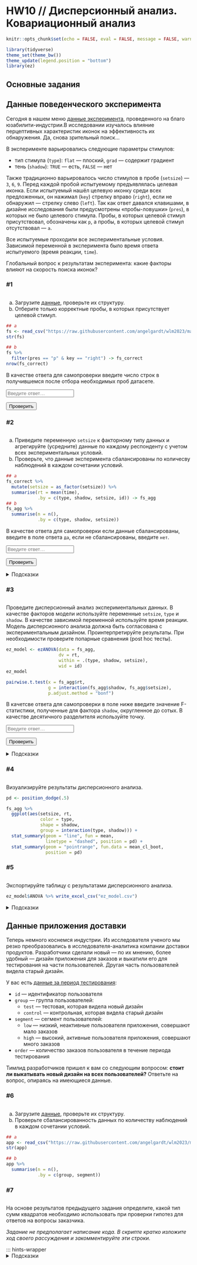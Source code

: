 # HW10 // Дисперсионный анализ. Ковариационный анализ {#hw10 .unnumbered}

```{=html}
<!--
REPLACE ALL hw10 TO hw<n> WITH MATCH CASE
-->
```

```r
knitr::opts_chunk$set(echo = FALSE, eval = FALSE, message = FALSE, warning = FALSE)
```

```r
library(tidyverse)
theme_set(theme_bw())
theme_update(legend.position = "bottom")
library(ez)
```

## Основные задания {#hw10_main}

:::{.callout-note}
## Данные поведенческого эксперимента

Сегодня в нашем меню [данные эксперимента](https://raw.githubusercontent.com/angelgardt/wlm2023/master/data/hw10/fs.csv), проведенного на благо юзабилити-индустрии.В исследовании изучалось влияние перцептивных характеристик иконок на эффективность их обнаружения. Да, снова зрительный поиск...

В эксперименте варьировались следующие параметры стимулов:

* тип стимула (`type`): `flat` --- плоский, `grad` --- содержит градиент
* тень (`shadow`): `TRUE` --- есть, `FALSE` --- нет

Также традиционно варьировалось число стимулов в пробе (`setsize`) --- `3`, `6`, `9`. Перед каждой пробой испытуемому предъявлялась целевая иконка. Если испытуемый нашёл целевую иконку среди всех предложенных, он нажимал (`key`) стрелку вправо (`right`), если не обнаружил --- стрелку слево (`left`). Так как ответ давался клавишами, в дизайне исследования были предусмотрены «пробы-ловушки» (`pres`), в которых не было целевого стимула. Пробы, в которых целевой стимул присутствовал, обозначены как `p`, а пробы, в которых целевой стимул отсутствовал --- `a`.

Все испытуемые проходили все экспериментальные условия. Зависимой переменной в эксперимента было время ответа испытуемого (время реакции, `time`).

Глобальный вопрос к результатам эксперимента: какие факторы влияют на скорость поиска иконок?

:::

### #1

<img id="hw10-1-level" class="level"/>

::: {#hw10-1-task .task}
a. Загрузите [данные](https://raw.githubusercontent.com/angelgardt/wlm2023/master/data/hw10/fs.csv), проверьте их структуру.
b. Отберите только корректные пробы, в которых присутствует целевой стимул.
:::

```r
## a
fs <- read_csv("https://raw.githubusercontent.com/angelgardt/wlm2023/master/data/hw10/fs.csv")
str(fs)

## b
fs %>% 
  filter(pres == "p" & key == "right") -> fs_correct 
nrow(fs_correct)
```

::: {#hw10-1-autocheck .autocheck}
::: {#hw10-1-ir .input-requirements}
В качестве ответа для самопроверки введите число строк в получившемся после отбора необходимых проб датасете.
:::

<input class="autocheck-input" type="text" id="hw10-1" placeholder="Введите ответ…">

<input class="autocheck-button" type="button" value="Проверить" onclick="check('hw10-1')">

::: {#hw10-1-fb .autocheck-feedback}
:::
:::

::: {.hints-wrapper hidden="true"}
<details class="hints" id="hw10-1-hints">

<summary>Подсказки</summary>

<details class="hint">

<summary>Как делать задание?</summary>

</details>

<details class="hint">

<summary>Что надо сделать?</summary>

</details>

<details class="hint">

<summary>Ответ неверный</summary>

</details>

</details>
:::

### #2

<img id="hw10-2-level" class="level"/>

::: {#hw10-2-task .task}
a. Приведите переменную `setsize` к факторному типу данных и агрегируйте (усредните) данные по каждому респонденту с учетом всех экспериментальных условий.
b. Проверьте, что данные эксперимента сбалансированы по количесву наблюдений в каждом сочетании условий.
:::

```r
## a
fs_correct %>% 
  mutate(setsize = as_factor(setsize)) %>% 
  summarise(rt = mean(time),
            .by = c(type, shadow, setsize, id)) -> fs_agg
## b
fs_agg %>%
  summarise(n = n(),
            .by = c(type, shadow, setsize))
```

::: {#hw10-2-autocheck .autocheck}
::: {#hw10-2-ir .input-requirements}
В качестве ответа для самопроверки если данные сбалансированы, введите в поле ответа `да`, если не сбалансированы, введите `нет`.
:::

<input class="autocheck-input" type="text" id="hw10-2" placeholder="Введите ответ…">

<input class="autocheck-button" type="button" value="Проверить" onclick="check('hw10-2')">

::: {#hw10-2-fb .autocheck-feedback}
:::
:::

::: hints-wrapper
<details class="hints" id="hw10-2-hints">

<summary>Подсказки</summary>

<details class="hint">

<summary>Как агрегировать данные?</summary>

</details>

* Чтобы получить агререгированные данные, необходимо посчитать среднее значение времени реакции каждого испытуемого в каждом сочетании экспериментальных условий.
* Для этого необходимо задать группировку датасета по экспериментальным переменным (`type`, `shadow`, `setsize`) и идентификатору испытуемого (`id`). Здесь пригодится либо функция `group_by()`, либо аргумент `.by` функции `summarise()`.
* Далее нужно вычислить среднее (`mean()`) по переменной `time`.

<details class="hint">

<summary>Как проверить сбалансированность?</summary>

</details>

* Чтобы выяснить, сбаласированы ли данные, необходимо посчитать количество наблюдений в каждом сочетании экспериментальных условий в агрегированных данных.
* Для этого необходимо задать группировку датасета по экспериментальным переменным (`type`, `shadow`, `setsize`). Здесь пригодится либо функция `group_by()`, либо аргумент `.by` функции `summarise()`.
* Далее нужно вычислить количество наблюдений в группах (`n()`).

<details class="hint">

<summary>Ответ неверный</summary>

</details>

* Проверьте группировку в агрегации данных.
* Проверьте группировку в оценке сбалансированности данных.

</details>
:::

### #3

<img id="hw10-3-level" class="level"/>

::: {#hw10-3-task .task}
Проведите дисперсионный анализ экспериментальных данных. В качестве факторов модели используйте переменные `setsize`, `type` и `shadow`. В качестве зависимой переменной используйте время реакции. Модель дисперсионного анализа должна быть согласована с экспериментальным дизайном. Проинтерпретируйте результаты. При необходимости проверите попарные сравнения (post hoc тесты).
:::

```r
ez_model <- ezANOVA(data = fs_agg,
                    dv = rt,
                    within = .(type, shadow, setsize),
                    wid = id)
ez_model

pairwise.t.test(x = fs_agg$rt,
                g = interaction(fs_agg$shadow, fs_agg$setsize),
                p.adjust.method = "bonf")
```

::: {#hw10-3-autocheck .autocheck}
::: {#hw10-3-ir .input-requirements}
В качетсве ответа для самопроверки в поле ниже введите значение F-статистики, полученные для фактора `shadow`, округленное до сотых. В качестве десятичного разделителя используйте точку.
:::

<input class="autocheck-input" type="text" id="hw10-3" placeholder="Введите ответ…">

<input class="autocheck-button" type="button" value="Проверить" onclick="check('hw10-3')">

::: {#hw10-3-fb .autocheck-feedback}
:::
:::

::: hints-wrapper
<details class="hints" id="hw10-3-hints">

<summary>Подсказки</summary>

<details class="hint">

<summary>Какая должна быть модель?</summary>

* В описании данных сказано, что все испытуемые проходили все экспериментальные условия. 
* Значит, все экспериментальные переменные являются *внутригрупповыми*.
* Следовательно, в модели дисперсионного анализа эти переменные должны задачать *within-subject* эффекты.

</details>

<details class="hint">

<summary>Какие попарные сравнения нужны?</summary>

* Какие группы наблюдений мы будем сравнивать в post hoc тестах зависит от того, что получилось в дисперсионном анализе:
    * если получилось значимое взаимодействие, то и в попарных сравнениях нас интересуют, прежде всего, различия между группами по сочетаниям условий.
    * если значимым получились только основные эффекты, то и в попарных сравнениях мы будем изучать различия по группам, задаваемым отдельными факторами.
* Если результаты дисперсионного анализа показывают отсутствие значимости всех факторов, то попарные сравнения бессмысленны.

</details>

<details class="hint">

<summary>Какую поправку использовать?</summary>

* Если вам всё же необходимы post hoc тесты, то нельзя обойтись без поправки на множественные сравнения.
* Основных варианта два --- поправка Холма и поправко Бонферрони. Одна более мягкая, другая более жесткая.
* Какую нужно использовать, зависит от выполнения допущения о сферичности данных. Если допущение по фактору выполнено, то можно использовать более мягкую, если не выполнено --- необходима более жесткая.

</details>

<details class="hint">

<summary>Ответ неверный</summary>

</details>

</details>
:::

### #4

<img id="hw10-4-level" class="level"/>

::: {#hw10-4-task .task}
Визуализируйте результаты дисперсионного анализа.
:::

```r
pd <- position_dodge(.5)

fs_agg %>% 
  ggplot(aes(setsize, rt, 
             color = type, 
             shape = shadow, 
             group = interaction(type, shadow))) +
  stat_summary(geom = "line", fun = mean, 
               linetype = "dashed", position = pd) +
  stat_summary(geom = "pointrange", fun.data = mean_cl_boot, 
               position = pd)
```

::: {#hw10-4-autocheck .autocheck hidden="true"}
::: {#hw10-4-ir .input-requirements}
Описание формата инпута.
:::

<input class="autocheck-input" type="text" id="hw10-4" placeholder="Введите ответ…">

<input class="autocheck-button" type="button" value="Проверить" onclick="check('hw10-4')">

::: {#hw10-4-fb .autocheck-feedback}
:::
:::

::: {.hints-wrapper hidden="true"}
<details class="hints" id="hw10-4-hints">

<summary>Подсказки</summary>

<details class="hint">

<summary>Как делать задание?</summary>

</details>

<details class="hint">

<summary>Что надо сделать?</summary>

</details>

<details class="hint">

<summary>Ответ неверный</summary>

</details>

</details>
:::


### #5

<img id="hw10-5-level" class="level"/>

::: {#hw10-5-task .task}
Экспортируйте таблицу с результатами дисперсионного анализа.
:::

```r
ez_model$ANOVA %>% write_excel_csv("ez_model.csv")
```

::: {#hw10-5-autocheck .autocheck hidden="true"}
::: {#hw10-5-ir .input-requirements}
Описание инпута.
:::

<input class="autocheck-input" type="text" id="hw10-5" placeholder="Введите ответ…">

<input class="autocheck-button" type="button" value="Проверить" onclick="check('hw10-5')">

::: {#hw10-5-fb .autocheck-feedback}
:::
:::

::: hints-wrapper

<details class="hints" id="hw10-5-hints">

<summary>Подсказки</summary>

<details class="hint">

* Способ экспорта таблицы в результатами зависит от того, с помошью какой функции вы проводили дисперсионный анализ:
    * если использовалась `aov()`, то необходима функция `apa.aov.table()` из пакета `apaTables`
    * если использовалась `ezANOVA()` из пакета `ez`, то необхоимо обратить к результатам работы функции, извлечь из них объект `ANOVA` и выгрузить его, например, с помощью функции `write_excel_csv()` (для более простого преобразования в Excel-формат далее).

</details>
</details>

:::

:::{.callout-note}
## Данные приложения доставки

Теперь немного коснемся индустрии. Из исследователя ученого мы резко преобразовались в исследователя-аналитика компании доставки продуктов. Разработчики сделали новый --- по их мнению, более удобный --- дизайн приложения для заказов и выкатили его для тестирования на части пользователей. Другая часть пользователей видела старый дизайн.

У вас есть [данные за период тестирования](https://raw.githubusercontent.com/angelgardt/wlm2023/master/data/hw10/app.csv):

* `id` --- идентификатор пользователя
* `group` --- группа пользователей:
    * `test` --- тестовая, которая видела новый дизайн
    * `control` --- контрольная, которая видела старый дизайн
* `segment` --- сегмент пользователей:
    * `low` --- низкий, неактивные пользователя приложения, совершают мало заказов
    * `high` --- высокий, активные пользователя приложения, совершают много заказов
* `order` --- количество заказов пользователя в течение периода тестирования

Тимлид разработчиков пришел к вам со следующим вопросом: **стоит ли выкатывать новый дизайн на всех пользователей?** Ответьте на вопрос, опираясь на имеющиеся данные.

:::

### #6

<img id="hw10-6-level" class="level"/>

::: {#hw10-6-task .task}
a. Загрузите [данные](https://raw.githubusercontent.com/angelgardt/wlm2023/master/data/hw10/app.csv), проверьте их структуру.
b. Проверьте сбалансированность данных по количеству наблюдений в каждом сочетании условий.
:::

```r
## a
app <- read_csv("https://raw.githubusercontent.com/angelgardt/wlm2023/master/data/hw10/app.csv")
str(app)

## b
app %>% 
  summarise(n = n(),
            .by = c(group, segment))
```

::: {#hw10-6-autocheck .autocheck hidden="true"}
::: {#hw10-6-ir .input-requirements}
В качестве ответа для самопроверки если данные сбалансированы, введите в поле ответа `да`, если не сбалансированы, введите `нет`.
:::

<input class="autocheck-input" type="text" id="hw10-6" placeholder="Введите ответ…">

<input class="autocheck-button" type="button" value="Проверить" onclick="check('hw10-6')">

::: {#hw10-6-fb .autocheck-feedback}
:::
:::

::: {.hints-wrapper hidden="true"}
<details class="hints" id="hw10-6-hints">

<summary>Подсказки</summary>

<details class="hint">

<summary>Как делать задание?</summary>

</details>

<details class="hint">

<summary>Что надо сделать?</summary>

</details>

<details class="hint">

<summary>Ответ неверный</summary>

</details>

</details>
:::

### #7

<img id="hw10-7-level" class="level"/>

::: {#hw10-7-task .task}
На основе результатов предыдущего задания определите, какой тип сумм квадратов необходимо использовать при проверки гипотез для ответов на вопросы заказчика.

*Задание не предполагает написание кода. В скрипте кратко изложите ход своего рассуждения и закомментируйте эти строки.*
:::

::: {#hw10-7-autocheck .autocheck hidden="true"}
::: {#hw10-7-ir .input-requirements}
Описание формата инпута.
:::

<input class="autocheck-input" type="text" id="hw10-7" placeholder="Введите ответ…">

<input class="autocheck-button" type="button" value="Проверить" onclick="check('hw10-7')">

::: {#hw10-7-fb .autocheck-feedback}
:::
:::

::: hints-wrapper
<details class="hints" id="hw10-7-hints">

<summary>Подсказки</summary>

<details class="hint">

* Всего возможно три типа сумм квадратов --- I, II и III.
* У первого типа сумм квадратов есть неприятная особенность.
* Использование второго и третьего сумм квадратов определяется сбалансированностью данных.

</details>
:::

### #8

<img id="hw10-8-level" class="level"/>

::: {#hw10-8-task .task}
Постройте линейную модель, которая позволит ответить на поставленный тимлидом разработчиков вопрос, в необходимой параметризации.
:::

```r
app_eff <- lm(orders ~ group * segment, app,
              contrasts = list(group = contr.sum,
                               segment = contr.sum))
app_eff
```

::: {#hw10-8-autocheck .autocheck}
В качестве ответа для самопроверки в поле ниже введите значение интерсепта построенной модели, округленное до сотых. В качестве десятичного разделителя используйте точку.
:::

<input class="autocheck-input" type="text" id="hw10-8" placeholder="Введите ответ…">

<input class="autocheck-button" type="button" value="Проверить" onclick="check('hw10-8')">

::: {#hw10-8-fb .autocheck-feedback}
:::
:::

::: hints-wrapper
<details class="hints" id="hw10-8-hints">

<summary>Подсказки</summary>

* Способ параметризации модели зависит от выбранного типа сумм квадратов
    * в одном случае способ параметризации не имеет значения
    * в другом необходим только определенный способ параметризации, иначе результаты тестирования гипотез будут некорректны
* Так как значение интерсепта модели будет зависеть от выбранного способа параметризации, ошибка при самопроверки может быть связана с неверно выбранной парамтеризацией модели.

</details>
:::

### #9

<img id="hw10-9-level" class="level"/>

::: {#hw10-9-task .task}
Проведите дисперсионный анализ с помощью построенной в предыдущем задании модели. Проинтерпретируйте полученные результаты.
:::

```r
car::Anova(app_eff, type = "III")
```

::: {#hw10-9-autocheck .autocheck}
::: {#hw10-9-ir .input-requirements}
В качетсве ответа для самопроверки в поле ниже введите значение F-статистики, полученное для фактора `group`, округленное до целого.
:::

<input class="autocheck-input" type="text" id="hw10-9" placeholder="Введите ответ…">

<input class="autocheck-button" type="button" value="Проверить" onclick="check('hw10-9')">

::: {#hw10-9-fb .autocheck-feedback}
:::
:::

::: hints-wrapper
<details class="hints" id="hw10-9-hints">

<summary>Подсказки</summary>

<details class="hint">

<summary>Тестирование с помощью конкретного типа сумм квадратов</summary>

* Большинство функций дисперсионного анализа работают со вторм типом сумм квадратов.
* Функция `Anova()` из пакета `car` позволяет прописать в аргумент `type`, какой именно тип сумм квадратов необходимо использовать.

</details>

<details class="hint">

<summary>Ответ неверный</summary>

* Проверьте способ параметризации модели
* Проверье используемый тип сумм квадратов
* Проверьте округление --- значение необходимо округлить до целого

</details>

</details>
:::

### #10

<img id="hw10-10-level" class="level"/>

::: {#hw10-10-task .task}
a. Визуализируйте результаты анализа.
b. На основе визуализации дайте ответ на вопрос тимлида разработчиков.
:::

```r
app %>% 
  ggplot(aes(group, orders, color = segment)) +
  stat_summary(geom = "pointrange", fun.data = mean_cl_boot)
```

::: {#hw10-10-autocheck .autocheck hidden="true"}
::: {#hw10-10-ir .input-requirements}
Описание формата инпута.
:::

<input class="autocheck-input" type="text" id="hw10-10" placeholder="Введите ответ…">

<input class="autocheck-button" type="button" value="Проверить" onclick="check('hw10-10')">

::: {#hw10-10-fb .autocheck-feedback}
:::
:::

::: {.hints-wrapper hidden="true"}
<details class="hints" id="hw10-10-hints">

<summary>Подсказки</summary>

<details class="hint">

<summary>Как делать задание?</summary>

</details>

<details class="hint">

<summary>Что надо сделать?</summary>

</details>

<details class="hint">

<summary>Ответ неверный</summary>

</details>

</details>
:::

## Дополнительные задания {#hw10_add}

:::{.callout-note}

## Продолжим погружать в фонетические данные

На практике мы работали с [данными о гласных русского языка](https://raw.githubusercontent.com/angelgardt/wlm2023/master/data/pr11/vowels.csv).

Мы изучали, как различается длительность гласных в зависимости от ступени редукции и позиции в слове. Однако редукция влияет не только длительность гласных но и на их спектральный (частотный) состав. Давайте посмотрим, различаются ли частотные характеристики отдельных гласных в зависимости от ступени редукции.

Нас будут интересовать следующие переменные:

```r
vowels %>% distinct(reduction, phoneme) %>% filter(reduction == 3)
```
- `phoneme` --- обозначение фонемы
    - к нередуцированным гласным относятся `o`, `i`, `a`, `u`, `e`, `ɨ`
    - к первой ступении --- `ɐ`, `ɪ`, `ʊ`, `ɨ̞`
    - ко второй ступении --- `ə̝`,`ə`, `əᶷ`
- `f1` --- частота первой форманты
- `f2` --- частота второй форманты

Когда-то в домашке по визуализации в одном из дополнительных заданий надо было нарисовать такую картинку, которая отображает вокалической пространство русского языка:

```r
vowels <- read_csv("https://raw.githubusercontent.com/angelgardt/wlm2023/master/data/hw5/vowels.csv")

vowels %>% 
  ggplot(aes(f2, f1,
             label = phoneme, color = phoneme)) +
  geom_text(alpha = .5) +
  stat_ellipse(level = .8) +
  scale_x_reverse(position = "top") +
  scale_y_reverse(position="right") +
  facet_grid(reduction ~ .,
             labeller = labeller(reduction = c("1" = "Редукция\n отсутствует",
                                               "2" = "Первая\n степень редукции",
                                               "3" = "Вторая\n степень редукции"))) +
  guides(color = "none") +
  labs(x = "F2",
       y = "F1")
```

Но будем решать задачу постепенно.

:::


### #1

<img id="hw10-11-level" class="level"/>

::: {#hw10-11-task .task}
Загрузите [данные](https://raw.githubusercontent.com/angelgardt/wlm2023/master/data/pr11/vowels.csv), приведите переменную `phoneme` к факторному типу данных.
:::

```r
vowels <- read_csv("https://raw.githubusercontent.com/angelgardt/wlm2023/master/data/pr11/vowels.csv") %>% 
  mutate(phoneme = as_factor(phoneme))
```
::: {#hw10-11-autocheck .autocheck hidden="true"}
::: {#hw10-11-ir .input-requirements}
Описание формата инпута.
:::

<input class="autocheck-input" type="text" id="hw10-11" placeholder="Введите ответ…">

<input class="autocheck-button" type="button" value="Проверить" onclick="check('hw10-11')">

::: {#hw10-11-fb .autocheck-feedback}
:::
:::

::: {.hints-wrapper hidden="true"}
<details class="hints" id="hw10-11-hints">

<summary>Подсказки</summary>

<details class="hint">

<summary>Как делать задание?</summary>

</details>

<details class="hint">

<summary>Что надо сделать?</summary>

</details>

<details class="hint">

<summary>Ответ неверный</summary>

</details>

</details>
:::

### #2

<img id="hw10-12-level" class="level"/>

::: {#hw10-12-task .task}
Чтобы модели не были чрезмерно сложны, возьмем для сравнения только нередуцированные гласные и гласные первой ступени редукции. Нас будут интересовать следующие контрасты:

- `i` vs `ɪ`
- `e` vs `ɪ`
- `a` vs `ɐ`
- `o` vs `ɐ`
- `u` vs `ʊ`

Создайте матрицу кодировки для этих контрастов.
:::

```r
levels(vowels$phoneme)
# "ɐ"  "o"  "ə̝"  "ə"  "i"  "a"  "əᶷ" "u"  "e"  "ɪ"  "ʊ"  "ɨ"  "ɨ̞" 
i_vs_ɪ <- c(0, 0, 0, 0, 1, 0, 0, 0, 0, -1, 0, 0, 0)
e_vs_ɪ <- c(0, 0, 0, 0, 0, 0, 0, 0, 1, -1, 0, 0, 0)
a_vs_ɐ <- c(-1, 0, 0, 0, 0, 1, 0, 0, 0, 0, 0, 0, 0)
o_vs_ɐ <- c(-1, 1, 0, 0, 0, 0, 0, 0, 0, 0, 0, 0, 0)
u_vs_ʊ <- c(0, 0, 0, 0, 0, 0, 0, 1, 0, 0, -1, 0, 0)

contr_mat <- cbind(i_vs_ɪ,
                   e_vs_ɪ,
                   a_vs_ɐ,
                   o_vs_ɐ,
                   u_vs_ʊ)
```

::: {#hw10-12-autocheck .autocheck hidden="true"}
::: {#hw10-12-ir .input-requirements}
Описание формата инпута.
:::

<input class="autocheck-input" type="text" id="hw10-12" placeholder="Введите ответ…">

<input class="autocheck-button" type="button" value="Проверить" onclick="check('hw10-12')">

::: {#hw10-12-fb .autocheck-feedback}
:::
:::

::: {.hints-wrapper hidden="true"}
<details class="hints" id="hw10-12-hints">

<summary>Подсказки</summary>

<details class="hint">

<summary>Как делать задание?</summary>

</details>

<details class="hint">

<summary>Что надо сделать?</summary>

</details>

<details class="hint">

<summary>Ответ неверный</summary>

</details>

</details>
:::

### #3

<img id="hw10-13-level" class="level"/>

::: {#hw10-13-task .task}
Протестируйте гипотезы о различии частотных характеристик первой форманты (`f1`) по заданным контрастам. Проинтерпретируйте полученные результаты.
:::

```r
contrasts(vowels$phoneme) <- contr_mat
f1_aov <- aov(f1 ~ phoneme, vowels)
summary(f1_aov,
        split = list(phoneme = list("i_vs_ɪ" = 1,
                                    "e_vs_ɪ" = 2,
                                    "a_vs_ɐ" = 3,
                                    "o_vs_ɐ" = 4,
                                    "u_vs_ʊ" = 5)))
```

::: {#hw10-13-autocheck .autocheck hidden="true"}
::: {#hw10-13-ir .input-requirements}
Описание формата инпута.
:::

<input class="autocheck-input" type="text" id="hw10-13" placeholder="Введите ответ…">

<input class="autocheck-button" type="button" value="Проверить" onclick="check('hw10-13')">

::: {#hw10-13-fb .autocheck-feedback}
:::
:::

::: {.hints-wrapper hidden="true"}
<details class="hints" id="hw10-13-hints">

<summary>Подсказки</summary>

<details class="hint">

<summary>Как делать задание?</summary>

</details>

<details class="hint">

<summary>Что надо сделать?</summary>

</details>

<details class="hint">

<summary>Ответ неверный</summary>

</details>

</details>
:::

### #4

<img id="hw10-14-level" class="level"/>

::: {#hw10-14-task .task}
Протестируйте гипотезы о различии частотных характеристик второй форманты (`f2`) по заданным контрастам. Проинтерпретируйте полученные результаты.
:::

```r
f2_aov <- aov(f2 ~ phoneme, vowels)
summary(f2_aov,
        split = list(phoneme = list("i_vs_ɪ" = 1,
                                    "e_vs_ɪ" = 2,
                                    "a_vs_ɐ" = 3,
                                    "o_vs_ɐ" = 4,
                                    "u_vs_ʊ" = 5)))
```

::: {#hw10-14-autocheck .autocheck hidden="true"}
::: {#hw10-14-ir .input-requirements}
Описание формата инпута.
:::

<input class="autocheck-input" type="text" id="hw10-14" placeholder="Введите ответ…">

<input class="autocheck-button" type="button" value="Проверить" onclick="check('hw10-14')">

::: {#hw10-14-fb .autocheck-feedback}
:::
:::

::: {.hints-wrapper hidden="true"}
<details class="hints" id="hw10-14-hints">

<summary>Подсказки</summary>

<details class="hint">

<summary>Как делать задание?</summary>

</details>

<details class="hint">

<summary>Что надо сделать?</summary>

</details>

<details class="hint">

<summary>Ответ неверный</summary>

</details>

</details>
:::

### #5

<img id="hw10-15-level" class="level"/>

::: {#hw10-15-task .task}
Визуализируйте полученные результаты. Постройте график, представленный ниже.
:::

```r
vowels %>% 
  group_by(phoneme, reduction) %>% 
  summarise(f1 = mean_cl_boot(f1),
            f2 = mean_cl_boot(f2)) %>% 
  unnest() %>% 
  rename(f1mean = y,
         f1min = ymin,
         f1max = ymax,
         f2mean = y1,
         f2min = ymin1,
         f2max = ymax1) %>% 
  ggplot(aes(f2mean, f1mean, 
             color = factor(reduction,
                            ordered = TRUE,
                            levels = c("no", "first", "second")))) +
  geom_errorbar(aes(ymin = f1min, 
                    ymax = f1max)) +
  geom_errorbar(aes(xmin = f2min, 
                    xmax = f2max)) +
  geom_text(aes(label = phoneme), size = 5, color = "black") +
  scale_x_reverse(position = "top") +
  scale_y_reverse(position="right") +
  scale_color_discrete(labels = c("no" = "нет", 
                                  "first" = "первая",
                                  "second" = "вторая")) +
  labs(x = "F2", y = "F1", color = "Ступень редукции")
```

::: {#hw10-15-autocheck .autocheck hidden="true"}
::: {#hw10-15-ir .input-requirements}
Описание формата инпута.
:::

<input class="autocheck-input" type="text" id="hw10-15" placeholder="Введите ответ…">

<input class="autocheck-button" type="button" value="Проверить" onclick="check('hw10-15')">

::: {#hw10-15-fb .autocheck-feedback}
:::
:::

::: {.hints-wrapper hidden="true"}
<details class="hints" id="hw10-15-hints">

<summary>Подсказки</summary>

<details class="hint">

<summary>Как делать задание?</summary>

</details>

<details class="hint">

<summary>Что надо сделать?</summary>

</details>

<details class="hint">

<summary>Ответ неверный</summary>

</details>

</details>
:::

```{=html}
<!--- CHANGE hw10 TO hw<n> IN THE LINES BELOW--->
<script type="text/javascript" src="./js/hw10.json"></script>
<script type="text/javascript" src="./js/hw.js"></script>
```
